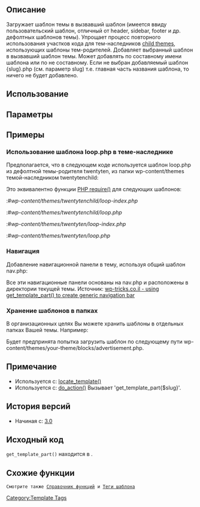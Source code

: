 == Описание ==

Загружает шаблон темы в вызвавший шаблон (имеется ввиду пользовательский шаблон, отличный от header, sidebar, footer и др. дефолтных шаблонов темы). Упрощает процесс повторного использования участков кода для тем-наследников [[Child Themes|child themes]], использующих шаблоны тем-родителей. Добавляет выбранный шаблон в вызвавший шаблон темы. Может добавлять по составному имени шаблона или по не составному. Если не выбран добавляемый шаблон {slug}.php (см. параметр slug) т.е. главная часть названия шаблона, то ничего не будет добавлено.

== Использование ==
 <?php get_template_part( $slug, $name ) ?>

== Параметры ==

{{Parameter|$slug|string|Главное название (slug) добавляемого шаблона.}}
{{Parameter|$name|string|Составное название (name) добавляемого шаблона.|optional}}

== Примеры ==

=== Использование шаблона loop.php в теме-наследнике ===

Предполагается, что в следующем коде используется шаблон loop.php из дефолтной темы-родителя twentyten, из папки wp-content/themes темой-наследником twentytenchild:

 <?php get_template_part( 'loop', 'index' ); ?>

Это эквивалентно функции [http://www.php.net/manual/en/function.require.php PHP require()] для следующих шаблонов:
:#''wp-content/themes/twentytenchild/loop-index.php''
:#''wp-content/themes/twentytenchild/loop.php''
:#''wp-content/themes/twentyten/loop-index.php''
:#''wp-content/themes/twentyten/loop.php''

=== Навигация ===
Добавление навигационной панели в тему, используя общий шаблон nav.php:
 <?php get_template_part( 'nav' );           // Собственно навигационная панель (nav.php) ?>
 <?php get_template_part( 'nav', '2' );      // Панель наследница с некими изменениями #2 (nav-2.php) ?>
 <?php get_template_part( 'nav', 'single' ); // Ещё наследница для шаблона single (nav-single.php) ?>
Все эти навигационные панели основаны на nav.php и расположены в директории текущей темы.
Источник: [http://www.wp-tricks.co.il/%D7%94%D7%95%D7%A1%D7%A4%D7%AA-%D7%A7%D7%91%D7%A6%D7%99%D7%9D-%D7%92%D7%A0%D7%A8%D7%99%D7%99%D7%9D-%D7%A0%D7%95%D7%A1%D7%A3-%D7%A2%D7%9C-header-footer-%D7%95-sidebar/ wp-tricks.co.il - using get_template_part() to create generic navigation bar]

=== Хранение шаблонов в папках ===

В организационных целях Вы можете хранить шаблоны в отдельных папках Вашей темы. Например:
 <?php get_template_part( 'blocks/advertisement' ); ?>
Будет предпринята попытка загрузить шаблон по следующему пути wp-content/themes/your-theme/blocks/advertisement.php.

== Примечание ==
* Используется с: [[Function_Reference/locate_template|locate_template()]]
* Используется с: [[Function_Reference/do_action|do_action()]] Вызывает 'get_template_part{$slug}'.

== История версий ==
* Начиная с: [[Version 3.0|3.0]]

== Исходный код ==

<tt>get_template_part()</tt> находится в {{Trac|wp-includes/general-template.php}}.

== Схожие функции ==

{{Include Tags}}

 Смотрите также [http://codex.wordpress.org/%D0%A1%D0%BF%D1%80%D0%B0%D0%B2%D0%BE%D1%87%D0%BD%D0%B8%D0%BA_%D0%BF%D0%BE_%D1%84%D1%83%D0%BD%D0%BA%D1%86%D0%B8%D1%8F%D0%BC Справочник функций] и [http://codex.wordpress.org/%D0%A2%D0%B5%D0%B3%D0%B8_%D1%88%D0%B0%D0%B1%D0%BB%D0%BE%D0%BD%D0%B0 Теги шаблона]

[[Category:Template Tags]]